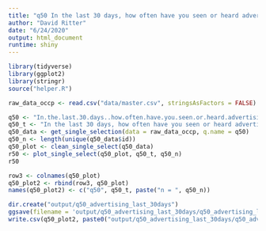 ```yaml
---
title: "q50 In the last 30 days, how often have you seen or heard advertising for cannabis products or stores in your community, including TV, radio, signs, billboards, newspapers, pamphlets, or street side marketing?"
author: "David Ritter"
date: "6/24/2020"
output: html_document
runtime: shiny
---
```


```r
library(tidyverse)
library(ggplot2)
library(stringr)
source("helper.R")
```

```r
raw_data_occp <- read.csv("data/master.csv", stringsAsFactors = FALSE)
```

```r
q50 <- "In.the.last.30.days..how.often.have.you.seen.or.heard.advertising.for.cannabis.products.or.stores.in.your.community..include.TV..radio..signs..billboards..newspapers..pamphlets..or.street.side.marketing.."
q50_t <- "In the last 30 days, how often have you seen or heard advertising for cannabis products or stores in your community, including TV, radio, signs, billboards, newspapers, pamphlets, or street side marketing?"
q50_data <- get_single_selection(data = raw_data_occp, q.name = q50)
q50_n <- length(unique(q50_data$id))
q50_plot <- clean_single_select(q50_data)
r50 <- plot_single_select(q50_plot, q50_t, q50_n)
r50
```

```r
row3 <- colnames(q50_plot)
q50_plot2 <- rbind(row3, q50_plot)
names(q50_plot2) <- c("q50", q50_t, paste("n = ", q50_n))
```

```r
dir.create("output/q50_advertising_last_30days")
ggsave(filename = 'output/q50_advertising_last_30days/q50_advertising_last_30days.png', plot = r50, device = 'png')
write.csv(q50_plot2, paste0("output/q50_advertising_last_30days/q50_advertising_last_30days_", q50_n,".csv"), row.names=F)
```


